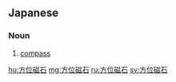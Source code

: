 ==Japanese==
{{ja-kanjitab|ほう|い|じ|しゃく|yomi=on}}

===Noun===
{{ja-noun|ほういじしゃく}}

# [[compass]]

[[hu:方位磁石]]
[[mg:方位磁石]]
[[ru:方位磁石]]
[[sv:方位磁石]]